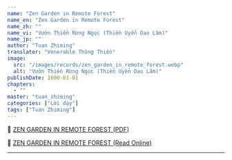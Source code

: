 ```yaml
---
name: "Zen Garden in Remote Forest"
name_en: "Zen Garden in Remote Forest"
name_zh: ""
name_vi: "Vườn Thiền Rừng Ngọc (Thiền Uyển Dao Lâm)"
name_jp: ""
author: "Tuan Zhiming"
translator: "Venerable Thông Thiền"
image:
  src: "/images/records/zen_garden_in_remote_forest.webp"
  alt: "Vườn Thiền Rừng Ngọc (Thiền Uyển Dao Lâm)"
publishDate: 1600-01-01
chapters:
  - ""
master: "tuan_zhiming"
categories: ["Lời dạy"]
tags: ["Tuan Zhiming"]
---
```


📖 <a href="https://www.niemphat.vn/downloads/thien-tong/hoc-thien/vuon-thien-rung-ngoc-thong-thien.pdf" target="_blank">ZEN GARDEN IN REMOTE FOREST (PDF)</a>

📖 <a href="http://tuvien.com/to_su_thien/index.php?id=vuonthienrungngoc-00#loidausach" target="_blank">ZEN GARDEN IN REMOTE FOREST (Read Online)</a>

***



